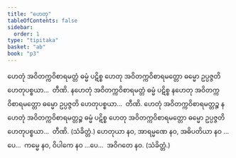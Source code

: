 ```yaml
---
title: "ဟေတု"
tableOfContents: false
sidebar:
  order: 1
type: "tipitaka"
basket: "ab"
book: "p3"
---
```



<DynamicBreadcrumb />

<Division number="218" book="p3" e="ch" v="39" p="241">

<Paragraph number="416" book="p3">
ဟေတုံ အဝိတက္ကဝိစာရမတ္တံ ဓမ္မံ ပဋိစ္စ ဟေတု အဝိတက္ကဝိစာရမတ္တော ဓမ္မော ဥပ္ပဇ္ဇတိ ဟေတုပစ္စယာ…  တီဏိ.
</Paragraph>

<Paragraph number="417" book="p3">
နဟေတုံ အဝိတက္ကဝိစာရမတ္တံ ဓမ္မံ ပဋိစ္စ နဟေတု အဝိတက္ကဝိစာရမတ္တော ဓမ္မော ဥပ္ပဇ္ဇတိ ဟေတုပစ္စယာ…  တီဏိ.
</Paragraph>

<Paragraph number="418" book="p3">
ဟေတုံ အဝိတက္ကဝိစာရမတ္တဉ္စ နဟေတုံ အဝိတက္ကဝိစာရမတ္တဉ္စ ဓမ္မံ ပဋိစ္စ ဟေတု အဝိတက္ကဝိစာရမတ္တော ဓမ္မော ဥပ္ပဇ္ဇတိ ဟေတုပစ္စယာ…  တီဏိ. (သံခိတ္တံ.)
</Paragraph>

</Division>
<Division number="219" book="p3" e="ch" v="39" p="242">

<Paragraph number="419" book="p3">
ဟေတုယာ နဝ, အာရမ္မဏေ နဝ, အဓိပတိယာ နဝ …ပေ…  ကမ္မေ နဝ, ဝိပါကေ နဝ …ပေ…  အဝိဂတေ နဝ. (သံခိတ္တံ.)
</Paragraph>
</Division>